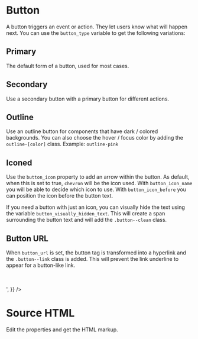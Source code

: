 
# Button
A button triggers an event or action. They let users know what will happen next. You can use the `button_type` variable to get the following variations:

## Primary
The default form of a button, used for most cases.

<div class="sb-unstyled" dangerouslySetInnerHTML={{ __html: button({
  button_content: 'Primary button',
  button_type: 'primary'
}), }} />

## Secondary
Use a secondary button with a primary button for different actions.

<div class="sb-unstyled" dangerouslySetInnerHTML={{ __html: button({
  button_content: 'Secondary button',
  button_type: 'secondary'
}), }} />

## Outline
Use an outline button for components that have dark / colored backgrounds. You can also choose the hover / focus color by adding the `outline-[color]` class. Example: `outline-pink`

<div class="sb-unstyled" style={{ backgroundColor: '#F6F7F9', padding: '16px', borderRadius: '4px' }} dangerouslySetInnerHTML={{ __html: button({
  button_content: 'Outline button',
  button_type: 'outline',
  button_modifiers: ['outline-red'],
}), }} />

## Iconed
Use the `button_icon` property to add an arrow within the button. As default, when this is set to true, `chevron` will be the icon used.
With `button_icon_name` you will be able to decide which icon to use. With `button_icon_before` you can position the icon before the button text.
<div class="sb-unstyled" dangerouslySetInnerHTML={{ __html: button({
  button_content: 'Primary button',
  button_type: 'primary',
  button_icon: true,
}), }} />

If you need a button with just an icon, you can visually hide the text using the variable `button_visually_hidden_text`.
This will create a span surrounding the button text and will add the `.button--clean` class.
<div class="sb-unstyled" dangerouslySetInnerHTML={{ __html: button({
  button_content: 'Primary button',
  button_type: 'primary',
  button_icon: true,
  button_visually_hidden_text: true,
}), }} />

## Button URL
When `button_url` is set, the button tag is transformed into a hyperlink and the `.button--link` class is added.
This will prevent the link underline to appear for a button-like link.
<div class="sb-unstyled" dangerouslySetInnerHTML={{ __html: button({
  button_content: 'Button URL',
  button_url: '#'
}), }} />

<div dangerouslySetInnerHTML={{ __html: '<br><br><br>', }} />

# Source HTML
Edit the properties and get the HTML markup.
<Story id="atoms-button--button" />
<Source id="atoms-button--button" />
<ArgsTable story="^" />
